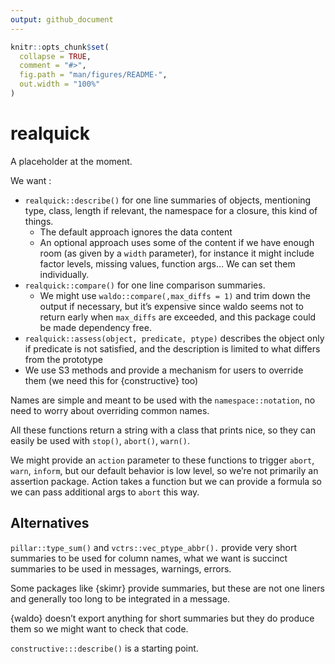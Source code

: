 ```yaml
---
output: github_document
---
```


<!-- README.md is generated from README.Rmd. Please edit that file -->

```r
knitr::opts_chunk$set(
  collapse = TRUE,
  comment = "#>",
  fig.path = "man/figures/README-",
  out.width = "100%"
)
```

# realquick

A placeholder at the moment.

We want :

* `realquick::describe()` for one line summaries of objects, mentioning type, class, length if relevant, the namespace for a closure, this kind of things. 
  * The default approach ignores the data content
  * An optional approach uses some of the content if we have enough room (as given by a `width` parameter),
  for instance it might include factor levels, missing values, function args... We can
  set them individually.
* `realquick::compare()` for one line comparison summaries. 
  * We might use `waldo::compare(,max_diffs = 1)` and trim down the output if necessary, but it's expensive since waldo seems not to return early when `max_diffs` are exceeded, and this package could be made dependency free.
* `realquick::assess(object, predicate, ptype)` describes the object only if predicate is not satisfied,
  and the description is limited to what differs from the prototype 
* We use S3 methods and provide a mechanism for users to override them (we need this for {constructive} too)

Names are simple and meant to be used with the `namespace::notation`, no need to worry about
overriding common names.

All these functions return a string with a class that prints nice, so they can easily
be used with `stop()`, `abort()`, `warn()`.

We might provide an `action` parameter to these functions to trigger `abort`, `warn`, `inform`,
but our default behavior is low level, so we're not primarily an assertion package.
Action takes a function but we can provide a formula so we can pass additional args to `abort` this way. 

## Alternatives
  
`pillar::type_sum()` and `vctrs::vec_ptype_abbr().` provide very short summaries
to be used for column names, what we want is succinct summaries to be used in messages, warnings, errors.

Some packages like {skimr} provide summaries, but these are not one liners and generally
too long to be integrated in a message.

{waldo} doesn't export anything for short summaries but they do produce them so we might
want to check that code.

`constructive:::describe()` is a starting point.

